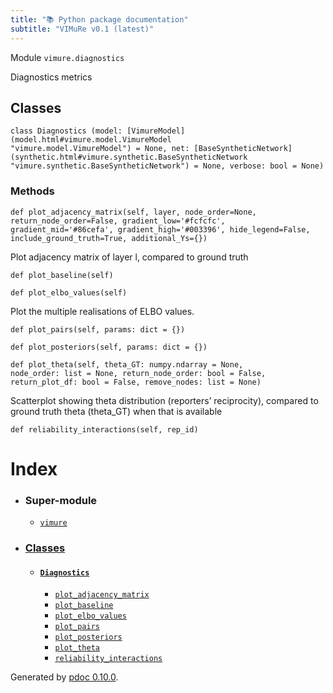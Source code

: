 ```yaml
---
title: "📚 Python package documentation"
subtitle: "VIMuRe v0.1 (latest)"
---
```

Module `vimure.diagnostics`

Diagnostics metrics

## Classes

`class Diagnostics
(model: [VimureModel](model.html#vimure.model.VimureModel "vimure.model.VimureModel") = None, net: [BaseSyntheticNetwork](synthetic.html#vimure.synthetic.BaseSyntheticNetwork "vimure.synthetic.BaseSyntheticNetwork") = None, verbose: bool = None)`

### Methods

`def plot_adjacency_matrix(self, layer, node_order=None, return_node_order=False, gradient_low='#fcfcfc', gradient_mid='#86cefa', gradient_high='#003396', hide_legend=False, include_ground_truth=True, additional_Ys={})`

Plot adjacency matrix of layer l, compared to ground truth

`def plot_baseline(self)`

`def plot_elbo_values(self)`

Plot the multiple realisations of ELBO values.

`def plot_pairs(self, params: dict = {})`

`def plot_posteriors(self, params: dict = {})`

`def plot_theta(self, theta_GT: numpy.ndarray = None, node_order: list = None, return_node_order: bool = False, return_plot_df: bool = False, remove_nodes: list = None)`

Scatterplot showing theta distribution (reporters' reciprocity),
compared to ground truth theta (theta_GT) when that is available

`def reliability_interactions(self, rep_id)`

# Index

* ### Super-module


	+ [`vimure`](vimure.index.html)
* ### [Classes](#header-classes)


	+ #### [`Diagnostics`](vimure.#vimure.diagnostics.Diagnostics)
	
	
		- [`plot_adjacency_matrix`](vimure.#vimure.diagnostics.Diagnostics.plot_adjacency_matrix)
		- [`plot_baseline`](vimure.#vimure.diagnostics.Diagnostics.plot_baseline)
		- [`plot_elbo_values`](vimure.#vimure.diagnostics.Diagnostics.plot_elbo_values)
		- [`plot_pairs`](vimure.#vimure.diagnostics.Diagnostics.plot_pairs)
		- [`plot_posteriors`](vimure.#vimure.diagnostics.Diagnostics.plot_posteriors)
		- [`plot_theta`](vimure.#vimure.diagnostics.Diagnostics.plot_theta)
		- [`reliability_interactions`](vimure.#vimure.diagnostics.Diagnostics.reliability_interactions)

Generated by [pdoc 0.10.0](https://pdoc3.github.io/pdoc "pdoc: Python API documentation generator").

